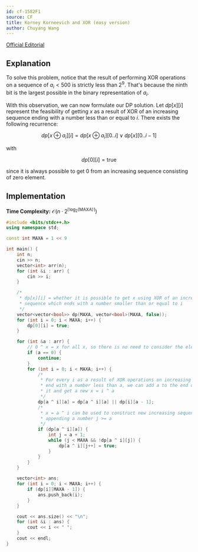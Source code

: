 ```yaml
---
id: cf-1582F1
source: CF
title: Korney Korneevich and XOR (easy version)
author: Chuyang Wang
---
```


[Official Editorial](https://codeforces.com/blog/entry/96267)

## Explanation

To solve this problem, notice that the result of performing XOR
operations on a sequence of $a_i < 500$ is strictly less than $2^9$. That's
because the ninth bit is the largest possible in the binary representation of
$a_i$. 

With this observation, we can now formulate our DP solution. Let $dp[x][i]$
represent the feasibility of getting $x$ as a result of XOR of an increasing
sequence ending with a number less than or equal to $i$. There exists the
following recurrence: 

$$
dp[x \oplus a_i][i] = dp[x \oplus a_i][0..i] \lor dp[x][0..i-1]
$$

with 

$$
dp[0][i] = \text{true}
$$

since it is always possible to get 0 from an increasing sequence consisting of
zero element. 

## Implementation

**Time Complexity:** $\mathcal{O}(n \cdot 2^{\lceil \log_2(\text{MAXA}) \rceil})$

<LanguageSection>
<CPPSection>

```cpp
#include <bits/stdc++.h>
using namespace std;

const int MAXA = 1 << 9

int main() {
	int n;
	cin >> n;
	vector<int> arr(n);
	for (int &i : arr) {
		cin >> i;
	}

	/*
	 * dp[x][i] = whether it is possible to get x using XOR of an increasing
	 * sequence which ends with a number smaller than or equal to i
	 */
	vector<vector<bool>> dp(MAXA, vector<bool>(MAXA, false));
	for (int i = 0; i < MAXA; i++) {
		dp[0][i] = true;
	}

	for (int &a : arr) {
		// 0 ^ x = x for all x, so there is no need to consider the element 0
		if (a == 0) {
			continue;
		}
		for (int i = 0; i < MAXA; i++) {
			/*
			 * For every i as a result of XOR operations on increasing sequences that
			 * end with a number less than a, we can add a to the end of
			 * it and get a new x = i ^ a
			 */
			dp[a ^ i][a] = dp[a ^ i][a] || dp[i][a - 1];
			/*
			 * x = a ^ i can be used to construct new increasing sequences by
			 * appending a number j >= a
			 */
			if (dp[a ^ i][a]) {
				int j = a + 1;
				while (j < MAXA && !dp[a ^ i][j]) {
					dp[a ^ i][j++] = true;
				}
			}
		}
	}

	vector<int> ans;
	for (int i = 0; i < MAXA; i++) {
		if (dp[i][MAXA - 1]) {
			ans.push_back(i);
		}
	}

	cout << ans.size() << "\n";
	for (int &i : ans) {
		cout << i << " ";
	}
	cout << endl;
}
```

</CPPSection>
</LanguageSection>
